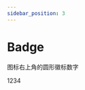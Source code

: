 ```yaml
---
sidebar_position: 3
---
```



# Badge

图标右上角的圆形徽标数字



<DemoBlock title="" src={DemoSrc}>
  <Demo />
</DemoBlock>


<Badge color="red" count={123} title="1" offset={[0,0]} overflowCount={88} size="small">
  <div
    style={{
      backgroundColor: '#BFBFBF',
      color: '#000000',
      height: '20px',
      width: '100px',
      display: 'flex',
      justifyContent: 'center',
      alignItems: 'center',
    }}>
    1234
  </div>
</Badge>
